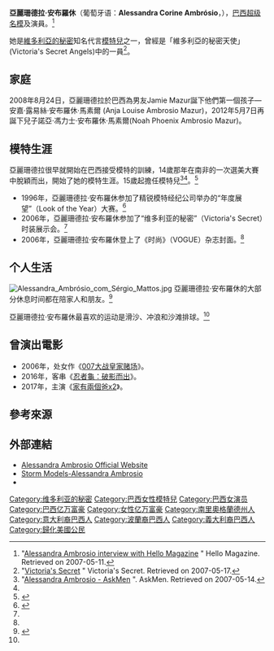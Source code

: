 {{艺人
| name = Alessandra Ambrosio<br />亞麗珊德拉·安布羅休
| type = 模特儿
| image = Alessandra Ambrósio January 2020, 01.jpg
| imagesize =  
|caption= 
| nickname = 
| birthname = 
| 国籍 = {{BRA}}<br>{{USA}}
| 出生日期 = {{birth date and age|1981|04|11}}
| 出生地点 = {{BRA}}[[南里奧格蘭德州|南里奧格蘭德州]][[埃雷欣|埃雷欣]]
| 代表作 = 
| 配偶 = 
| 儿女 = Anja<br>(2008.08.24 ~ )<br>Noah<br>(2012.05.07~)
| 活跃年代 = 1996 ~
| 奖项 = 维多利亚的秘密时尚秀<br>（2000~）
| 职业 = 超级名模、演员
}}

{{Infobox Model
| height        = {{Height|ft=5|in=9.6}}
| weight        = {{Weight|lb=112}}
| haircolor     = 棕色
| eyecolor      = 棕色
| measurements  = 34"B-23"-34"
| dress size    = 2 (US), 34 (EU)
| shoesize      = 9 (US), 42 (EU)
| agency        = 
| spouse        = 
| homepage      = http://www.alessandraambrosio.com.br/flashindex.html
}}

'''亞麗珊德拉·安布羅休'''（葡萄牙语：'''Alessandra Corine Ambrósio'''，{{bd|1981年|4月11日|catIdx=Ambrósio, Alessandra}}），[[巴西|巴西]][[超级名模|超级名模]]及演員。<ref name="hello">"[http://www.hellomagazine.com/profiles/alessandra-ambrosio Alessandra Ambrosio interview with Hello Magazine] {{Wayback|url=http://www.hellomagazine.com/profiles/alessandra-ambrosio |date=20201128035443 }}" Hello Magazine. Retrieved on 2007-05-11.</ref>

她是[[維多利亞的秘密|維多利亞的秘密]]知名代言[[模特兒|模特兒]]之一，曾經是「維多利亞的秘密天使」(Victoria's Secret Angels)中的一員<ref name="vs">"[http://www.victoriassecret.com/ Victoria's Secret] {{Webarchive|url=https://wayback.archive-it.org/all/20090114185832/http://www.victoriassecret.com/ |date=2009-01-14 }}" Victoria's Secret. Retrieved on 2007-05-17.</ref>。

==家庭==
2008年8月24日，亞麗珊德拉於巴西為男友Jamie Mazur誕下他們第一個孩子—安嘉·露易絲·安布羅休·馬素爾 (Anja Louise Ambrosio Mazur)，2012年5月7日再誕下兒子諾亞·馮力士·安布羅休·馬素爾(Noah Phoenix Ambrosio Mazur)。

==模特生涯==
亞麗珊德拉很早就開始在巴西接受模特的訓練，14歲那年在南非的一次選美大賽中脫穎而出，開始了她的模特生涯。15歲起擔任模特兒<ref name="askmen">"[http://www.askmen.com/women/models/57c_alessandra_ambrosio.html Alessandra Ambrosio - AskMen] {{Wayback|url=http://www.askmen.com/women/models/57c_alessandra_ambrosio.html |date=20070516101707 }}". AskMen. Retrieved on 2007-05-14.</ref><ref name="hello"/>。<ref>{{cite web|url=http://culture.022china.com/2010/04-04/246254_5.html|title=《男人最想得到的30个女人》|accessdate=2010-04-04|publisher=中国网|language=zh-hans|deadurl=yes|archiveurl=https://web.archive.org/web/20100408235311/http://culture.022china.com/2010/04-04/246254_5.html|archivedate=2010-04-08|df=}}</ref>
*1996年，亞麗珊德拉·安布羅休参加了精锐模特经纪公司举办的“年度展望”（Look of the Year）大赛。<ref name="multiple2">{{cite web|url=http://hn.rednet.cn/c/2007/02/01/1119104_5.htm|title=《美媒体评世界十大美女》|accessdate=2007-02-01|publisher=湖南频道|language=zh-hans|archive-date=2018-09-29|archive-url=https://web.archive.org/web/20180929212300/http://hn.rednet.cn/c/2007/02/01/1119104_5.htm|dead-url=no}}</ref>
*2006年，亞麗珊德拉·安布羅休参加了“维多利亚的秘密”（Victoria's Secret）时装展示会。<ref name="multiple2"/>
*2006年，亞麗珊德拉·安布羅休登上了《时尚》（VOGUE）杂志封面。<ref name="multiple2"/>

==个人生活==
[[File:Alessandra_Ambrósio_com_Sérgio_Mattos.jpg|thumb]]
亞麗珊德拉·安布羅休的大部分休息时间都在陪家人和朋友。<ref name="multiple1">{{cite web|url=http://star.yoka.com/AlessandraAmbrosio/profile.htm|title=《时尚明星库：亚历山大·安布罗休》|publisher=YOKA网|language=zh-hans|deadurl=yes|archiveurl=https://web.archive.org/web/20110514020042/http://star.yoka.com/AlessandraAmbrosio/profile.htm|archivedate=2011-05-14|accessdate=2011-06-11}}</ref>

亞麗珊德拉·安布羅休最喜欢的运动是滑沙、冲浪和沙滩排球。<ref name="multiple1"/>

==曾演出電影==
*2006年，处女作《[[007大战皇家赌场|007大战皇家赌场]]》。
*2016年，客串《[[忍者龜：破影而出|忍者龜：破影而出]]》。
*2017年，主演《[[家有兩個爸x2|家有兩個爸x2]]》。

==參考來源==
{{reflist}}

==外部連結==
{{commonscat|Alessandra Ambrosio}}
*[http://www.alessandraambrosio.com.br/ Alessandra Ambrosio Official Website] {{Wayback|url=http://www.alessandraambrosio.com.br/ |date=20180116050040 }}
*[https://web.archive.org/web/20071020025543/http://www.stormmodels.com/womendetails.html?id=2932 Storm Models-Alessandra Ambrosio]
*{{imdb name|id=1080620|name=Alessandra Ambrosio}}
{{超模世界排名前十位}}

{{Victoria's Secret Angels}}
{{DEFAULTSORT:Ambrosio, Alessandra}}
[[Category:维多利亚的秘密|Category:维多利亚的秘密]]
[[Category:巴西女性模特兒|Category:巴西女性模特兒]]
[[Category:巴西女演员|Category:巴西女演员]]
[[Category:巴西亿万富豪|Category:巴西亿万富豪]]
[[Category:女性亿万富豪|Category:女性亿万富豪]]
[[Category:南里奧格蘭德州人|Category:南里奧格蘭德州人]]
[[Category:意大利裔巴西人|Category:意大利裔巴西人]]
[[Category:波蘭裔巴西人|Category:波蘭裔巴西人]]
[[Category:義大利裔巴西人|Category:義大利裔巴西人]]
[[Category:歸化美國公民|Category:歸化美國公民]]